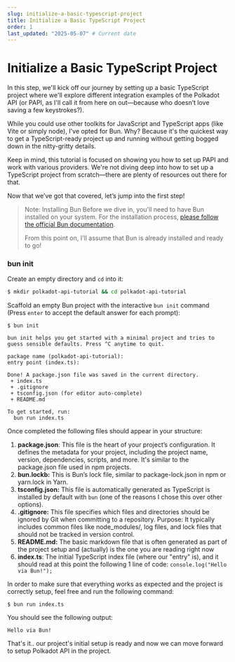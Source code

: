 ```yaml
---
slug: initialize-a-basic-typescript-project
title: Initialize a Basic TypeScript Project
order: 1
last_updated: "2025-05-07" # Current date
---
```


# Initialize a Basic TypeScript Project

In this step, we'll kick off our journey by setting up a basic TypeScript project where we'll explore different integration examples of the Polkadot API (or PAPI, as I'll call it from here on out—because who doesn’t love saving a few keystrokes?).

While you could use other toolkits for JavaScript and TypeScript apps (like Vite or simply node), I've opted for Bun. Why? Because it's the quickest way to get a TypeScript-ready project up and running without getting bogged down in the nitty-gritty details.

Keep in mind, this tutorial is focused on showing you how to set up PAPI and work with various providers. We're not diving deep into how to set up a TypeScript project from scratch—there are plenty of resources out there for that.

Now that we’ve got that covered, let’s jump into the first step!

> Note: Installing Bun
> Before we dive in, you'll need to have Bun installed on your system. For the installation process, [please follow the official Bun documentation](https://bun.sh/docs/installation#installing).
>
> From this point on, I'll assume that Bun is already installed and ready to go!

### bun init

Create an empty directory and `cd` into it:

```bash
$ mkdir polkadot-api-tutorial && cd polkadot-api-tutorial
```

Scaffold an empty Bun project with the interactive `bun init` command (Press `enter` to accept the default answer for each prompt):

```shell
$ bun init

bun init helps you get started with a minimal project and tries to
guess sensible defaults. Press ^C anytime to quit.

package name (polkadot-api-tutorial):
entry point (index.ts):

Done! A package.json file was saved in the current directory.
 + index.ts
 + .gitignore
 + tsconfig.json (for editor auto-complete)
 + README.md

To get started, run:
  bun run index.ts
```

Once completed the following files should appear in your structure:

1. **package.json**: This file is the heart of your project’s configuration. It defines the metadata for your project, including the project name, version, dependencies, scripts, and more. It's similar to the package.json file used in npm projects.
2. **bun.lockb:** This is Bun’s lock file, similar to package-lock.json in npm or yarn.lock in Yarn.
3. **tsconfig.json:** This file is automatically generated as TypeScript is installed by default with `bun` (one of the reasons I chose this over other options).
4. **.gitignore:** This file specifies which files and directories should be ignored by Git when committing to a repository.
   Purpose: It typically includes common files like node_modules/, log files, and lock files that should not be tracked in version control.
5. **README.md:** The basic markdown file that is often generated as part of the project setup and (actually) is the one you are reading right now
6. **index.ts**: The initial TypeScript index file (where our "entry" is), and it should read at this point the following 1 line of code: `console.log("Hello via Bun!");`

In order to make sure that everything works as expected and the project is correctly setup, feel free and run the following command:

```shell
$ bun run index.ts
```

You should see the following output:

```shell
Hello via Bun!
```

That's it.. our project's initial setup is ready and now we can move forward to setup Polkadot API in the project.
